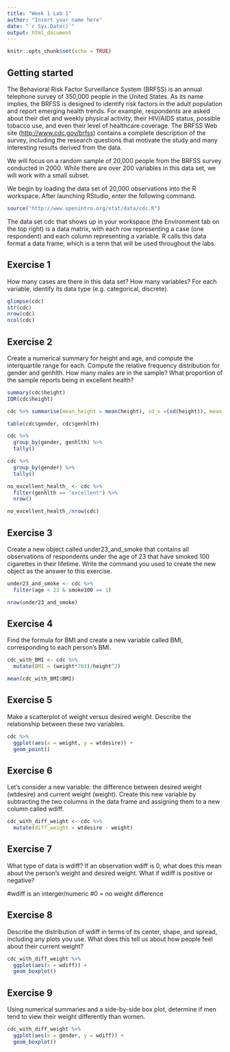 ```yaml
---
title: "Week 1 Lab 1"
author: "Insert your name here"
date: "`r Sys.Date()`"
output: html_document
---
```


```r
knitr::opts_chunk$set(echo = TRUE)
```

## Getting started

The Behavioral Risk Factor Surveillance System (BRFSS) is an annual telephone 
survey of 350,000 people in the United States. As its name implies, the BRFSS 
is designed to identify risk factors in the adult population and report 
emerging health trends. For example, respondents are asked about their diet and 
weekly physical activity, their HIV/AIDS status, possible tobacco use, and even
their level of healthcare coverage. The BRFSS Web site 
([http://www.cdc.gov/brfss](http://www.cdc.gov/brfss)) contains a complete 
description of the survey, including the research questions that motivate the 
study and many interesting results derived from the data.

We will focus on a random sample of 20,000 people from the BRFSS survey 
conducted in 2000. While there are over 200  variables in this data set, we will
work with a small subset.

We begin by loading the data set of 20,000 observations into the R workspace. 
After launching RStudio, enter the following command.

```r
source("http://www.openintro.org/stat/data/cdc.R")
```

The data set cdc that shows up in your workspace (the Environment tab on the top right) is a data matrix, with each row representing a case (one respondent) and each column representing a variable. R calls this data format a data frame, which is a term that will be used throughout the labs.

## Exercise 1

How many cases are there in this data set? How many variables? For each variable, identify its data type (e.g. categorical, discrete).

```r
glimpse(cdc)
str(cdc)
nrow(cdc)
ncol(cdc)
```

## Exercise 2

Create a numerical summary for height and age, and compute the interquartile range for each. Compute the relative frequency distribution for gender and genhlth. How many males are in the sample? What proportion of the sample reports being in excellent health?

```r

summary(cdc$height)
IQR(cdc$height)

cdc %>% summarise(mean_height = mean(height), sd_x =(sd(height)), mean_age = mean(age), sd_x = sd(age))

table(cdc$gender, cdc$genhlth)

cdc %>% 
  group_by(gender, genhlth) %>% 
  tally()

cdc %>% 
  group_by(gender) %>% 
  tally()

no_excellent_health_ <- cdc %>% 
  filter(genhlth == "excellent") %>% 
  nrow()

no_excellent_health_/nrow(cdc)
```

## Exercise 3

Create a new object called under23_and_smoke that contains all observations of respondents under the age of 23 that have smoked 100 cigarettes in their lifetime. Write the command you used to create the new object as the answer to this exercise.

```r
under23_and_smoke <- cdc %>% 
  filter(age < 23 & smoke100 == 1)

nrow(under23_and_smoke)
```

## Exercise 4

Find the formula for BMI and create a new variable called BMI, corresponding to each person's BMI.

```r
cdc_with_BMI <- cdc %>% 
  mutate(BMI = (weight*703)/height^2)

mean(cdc_with_BMI$BMI)
```

## Exercise 5

Make a scatterplot of weight versus desired weight. Describe the relationship between these two variables. 

```r
cdc %>% 
  ggplot(aes(x = weight, y = wtdesire)) +
  geom_point()
```

## Exercise 6
Let’s consider a new variable: the difference between desired weight (wtdesire) and current weight (weight). Create this new variable by subtracting the two columns in the data frame and assigning them to a new column called wdiff.

```r
cdc_with_diff_weight <- cdc %>% 
  mutate(diff_weight = wtdesire - weight)
```

## Exercise 7

What type of data is wdiff? If an observation wdiff is 0, what does this mean about the person’s weight and desired weight. What if wdiff is positive or negative?

#wdiff is an interger/numeric
#0 = no weight difference

## Exercise 8

Describe the distribution of wdiff in terms of its center, shape, and spread, including any plots you use. What does this tell us about how people feel about their current weight?

```r
cdc_with_diff_weight %>% 
  ggplot(aes(x = wdiff)) + 
  geom_boxplot()
```

## Exercise 9

Using numerical summaries and a side-by-side box plot, determine if men tend to view their weight differently than women.

```r
cdc_with_diff_weight %>% 
  ggplot(aes(x = gender, y = wdiff)) +
  geom_boxplot()
```


